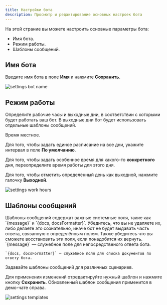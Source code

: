 ```yaml
---
title: Настройки бота
description: Просмотр и редактирование основных настроек бота
---
```


На этой страние вы можете настроить основные параметры бота:
- Имя бота.
- Режим работы.
- Шаблоны сообщений.

## Имя бота
Введите имя бота в поле **Имя** и нажмите **Сохранить**.

<img src="/images/lk-settings-name.png" alt="settings bot name" />

## Режим работы
Определите рабочие часы и выходные дни, в соответствии с которыми будет работать ваш бот. В выходные дни бот будет использовать отдельные шаблоны сообщений.

<Info>
    Время местное.
</Info>

Для того, чтобы задать единое расписание на все дни, укажите интервал в поле **По умолчанию**.

Для того, чтобы задать особенное время для какого-то **конкретного** дня, переопределите время работы для этого дня.

Для того, чтобы отметить определённый день как выходной, нажмите галочку **Выходной**.

<img src="/images/lk-settings-work-hours.jpeg" alt="settings work hours" />

## Шаблоны сообщений

<Warning>
    Шаблоны сообщений содержат важные системные поля, такие как `{message}` и `{docs, docsFormatter}`. Убедитесь, что вы не удаляете их, либо делаете это сознательно, иначе бот не будет выдавать часть ответа, связанную с определённым полем. Также убедитесь что вы сможете восстановить эти поля, если понадобится их вернуть.
</Warning>

<Info>
    `{message}` — служебное поле для непосредственого ответа бота.

    `{docs, docsFormatter}` — служебное поля для списка документов по ответу бота.
</Info>

Задавайте шаблоны сообщений для различных сценариев.

Для применения изменений отредактируйте нужный шаблон и нажмите кнопку **Сохранить**. Обновленный шаблон сообщения применится в демо-чате справа.

<img src="/images/lk-settings-templates.jpeg" alt="settings templates" />
